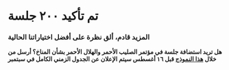 # تم تأكيد ٢٠٠ جلسة

### المزيد قادم، ألق نظرة على أفضل اختياراتنا الحالية
**هل تريد استضافة جلسة في مؤتمر الصليب الأحمر والهلال الأحمر بشأن المناخ؟ أرسل من خلال
[هذا النموذج](https://future-rcrc.com/ar/climate-red-virtual-summit/)
قبل ١٦ أغسطس
سيتم الإعلان عن الجدول الزمني الكامل في سبتمبر**
